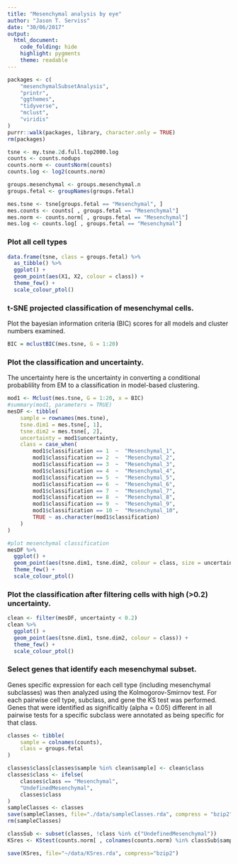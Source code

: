 ```yaml
---
title: "Mesenchymal analysis by eye"
author: "Jason T. Serviss"
date: "30/06/2017"
output:
  html_document:
    code_folding: hide
    highlight: pygments
    theme: readable
---
```


```r
packages <- c(
    "mesenchymalSubsetAnalysis", 
    "printr",
    "ggthemes",
    "tidyverse",
    "mclust",
    "viridis"
)
purrr::walk(packages, library, character.only = TRUE)
rm(packages)
```

```r
tsne <- my.tsne.2d.full.top2000.log
counts <- counts.nodups
counts.norm <- countsNorm(counts)
counts.log <- log2(counts.norm)

groups.mesenchymal <- groups.mesenchymal.n
groups.fetal <- groupNames(groups.fetal)

mes.tsne <- tsne[groups.fetal == "Mesenchymal", ]
mes.counts <- counts[ , groups.fetal == "Mesenchymal"]
mes.norm <- counts.norm[ , groups.fetal == "Mesenchymal"]
mes.log <- counts.log[ , groups.fetal == "Mesenchymal"]
```

### Plot all cell types 

```r
data.frame(tsne, class = groups.fetal) %>%
  as_tibble() %>%
  ggplot() +
  geom_point(aes(X1, X2, colour = class)) +
  theme_few() +
  scale_colour_ptol()
```

### t-SNE projected classification of mesenchymal cells.
Plot the bayesian information criteria (BIC) scores for all models and cluster numbers examined.

```r
BIC = mclustBIC(mes.tsne, G = 1:20)
```

### Plot the classification and uncertainty.
The uncertainty here is the uncertainty in converting a conditional probablility from EM to a classification in model-based clustering.

```r
mod1 <- Mclust(mes.tsne, G = 1:20, x = BIC)
#summary(mod1, parameters = TRUE)
mesDF <- tibble(
    sample = rownames(mes.tsne),
    tsne.dim1 = mes.tsne[, 1],
    tsne.dim2 = mes.tsne[, 2],
    uncertainty = mod1$uncertainty, 
    class = case_when(
        mod1$classification == 1  ~  "Mesenchymal_1",
        mod1$classification == 2  ~  "Mesenchymal_2",
        mod1$classification == 3  ~  "Mesenchymal_3",
        mod1$classification == 4  ~  "Mesenchymal_4",
        mod1$classification == 5  ~  "Mesenchymal_5",
        mod1$classification == 6  ~  "Mesenchymal_6",
        mod1$classification == 7  ~  "Mesenchymal_7",
        mod1$classification == 8  ~  "Mesenchymal_8",
        mod1$classification == 9  ~  "Mesenchymal_9",
        mod1$classification == 10 ~  "Mesenchymal_10",
        TRUE ~ as.character(mod1$classification)
    )
)

#plot mesenchymal classification
mesDF %>%
  ggplot() +
  geom_point(aes(tsne.dim1, tsne.dim2, colour = class, size = uncertainty)) +
  theme_few() +
  scale_colour_ptol()
```

### Plot the classification after filtering cells with high (>0.2) uncertainty.

```r
clean <- filter(mesDF, uncertainty < 0.2)
clean %>%
  ggplot() +
  geom_point(aes(tsne.dim1, tsne.dim2, colour = class)) +
  theme_few() +
  scale_colour_ptol()
```

### Select genes that identify each mesenchymal subset.
Genes specific expression for each cell type (including mesenchymal subclasses)
was then analyzed using the Kolmogorov-Smirnov test. For each pairwise cell type,
subclass, and gene the KS test was performed. Genes that were identified as 
significaltly (alpha = 0.05) different in all pairwise tests for a specific 
subclass were annotated as being specific for that class.
```r
classes <- tibble(
    sample = colnames(counts),
    class = groups.fetal
)

classes$class[classes$sample %in% clean$sample] <- clean$class
classes$class <- ifelse(
    classes$class == "Mesenchymal", 
    "UndefinedMesenchymal", 
    classes$class
)
sampleClasses <- classes
save(sampleClasses, file="./data/sampleClasses.rda", compress = "bzip2")
rm(sampleClasses)

classSub <- subset(classes, !class %in% c("UndefinedMesenchymal"))
KSres <- KStest(counts.norm[ , colnames(counts.norm) %in% classSub$sample], classSub$class, cores = 2)

save(KSres, file="~/data/KSres.rda", compress="bzip2")
```
